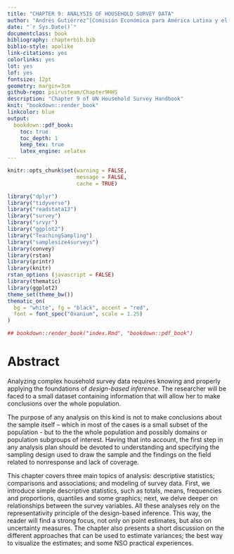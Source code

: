 ---
title: "CHAPTER 9: ANALYSIS OF HOUSEHOLD SURVEY DATA"
author: "Andrés Gutiérrez^[Comisión Económica para América Latina y el Caribe (CEPAL) -  andres.gutierrez@cepal.org], Pedro Luis do Nascimento Silva^[SCIENCE, pedronsilva@gmail.com]"
date: "`r Sys.Date()`"
documentclass: book
bibliography: chapterbib.bib
biblio-style: apalike
link-citations: yes
colorlinks: yes
lot: yes
lof: yes
fontsize: 12pt
geometry: margin=3cm
github-repo: psirusteam/Chapter9HHS
description: "Chapter 9 of UN Household Survey Handbook"
knit: "bookdown::render_book"
linkcolor: blue
output: 
  bookdown::pdf_book:
    toc: true
    toc_depth: 1
    keep_tex: true
    latex_engine: xelatex
---


```{r setup, include=FALSE}
knitr::opts_chunk$set(warning = FALSE, 
                      message = FALSE,
                      cache = TRUE)

library("dplyr")
library("tidyverse")
library("readstata13") 
library("survey")
library("srvyr")
library("ggplot2")
library("TeachingSampling")
library("samplesize4surveys")
library(convey)
library(rstan)
library(printr)
library(knitr)
rstan_options (javascript = FALSE)
library(thematic)
library(ggplot2) 
theme_set(theme_bw())
thematic_on(
  bg = "white", fg = "black", accent = "red",
  font = font_spec("Oxanium", scale = 1.25)
)

## bookdown::render_book("index.Rmd", "bookdown::pdf_book")
```

# Abstract {-}

Analyzing complex household survey data requires knowing and properly applying the foundations of *design-based inference*. The researcher will be faced to a small dataset containing information that will allow her to make conclusions over the whole population. 

The purpose of any analysis on this kind is not to make conclusions about the sample itself – which in most of the cases is a small subset of the population - but to the the whole population and possibly domains or population subgroups of interest. Having that into account, the first step in any analysis plan should be devoted to understanding and specifying the sampling design used to draw the sample and the findings on the field related to nonresponse and lack of coverage. 

This chapter covers three main topics of analysis: descriptive statistics; comparisons and associations; and modeling of survey data. First, we introduce simple descriptive statistics, such as totals, means, frequencies and proportions, quantiles and some graphics; next, we delve deeper on relationships between the survey variables. All these analyses rely on the representativity principle of the design-based inference. This way, the reader will find a strong focus, not only on point estimates, but also on uncertainty measures. The chapter also presents a short discussion on the different approaches that can be used to estimate variances; the best way to visualize the estimates; and some NSO practical experiences.